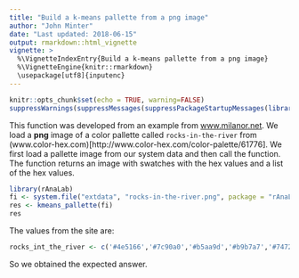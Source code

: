 ```yaml
---
title: "Build a k-means pallette from a png image"
author: "John Minter"
date: "Last updated: 2018-06-15"
output: rmarkdown::html_vignette
vignette: >
  %\VignetteIndexEntry{Build a k-means pallette from a png image}
  %\VignetteEngine{knitr::rmarkdown}
  \usepackage[utf8]{inputenc}
---
```

```r
knitr::opts_chunk$set(echo = TRUE, warning=FALSE)
suppressWarnings(suppressMessages(suppressPackageStartupMessages(library(rAnaLab))))
```

This function was developed from an example from
[www.milanor.net](http://www.milanor.net/blog/build-color-palette-from-image-with-paletter/).
We load a **png** image of a color pallette called `rocks-in-the-river` from
(www.color-hex.com)[http://www.color-hex.com/color-palette/61776].
We first load a pallette image from our system data and then call the
function. The function returns an image with swatches with
the hex values and a list of the hex values.

```r
library(rAnaLab)
fi <- system.file("extdata", "rocks-in-the-river.png", package = "rAnaLab")
res <- kmeans_pallette(fi)
res
```

The values from the site are:

```r
rocks_int_the_river <- c('#4e5166','#7c90a0','#b5aa9d','#b9b7a7','#747274')
```

So we obtained the expected answer.
